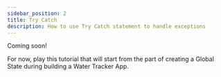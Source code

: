 ```yaml
---
sidebar_position: 2
title: Try Catch
description: How to use Try Catch statement to handle exceptions
---
```


Coming soon!

For now, play this tutorial that will start from the part of creating a Global State during building a Water Tracker App.
